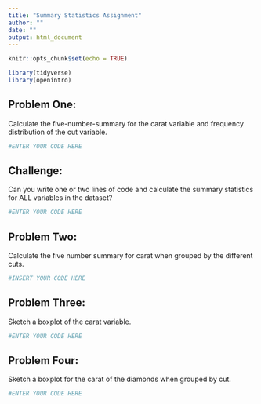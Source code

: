 ```yaml
---
title: "Summary Statistics Assignment"
author: ""
date: ""
output: html_document
---
```


```r
knitr::opts_chunk$set(echo = TRUE)

library(tidyverse)
library(openintro)
```

## Problem One:
Calculate the five-number-summary for the carat variable and frequency distribution of the cut variable. 
```r
#ENTER YOUR CODE HERE
```

## Challenge:
Can you write one or two lines of code and calculate the summary statistics for ALL variables in the dataset?

```r
#ENTER YOUR CODE HERE
```

## Problem Two:
Calculate the five number summary for carat when grouped by the different cuts.
```r
#INSERT YOUR CODE HERE
```

## Problem Three: 
Sketch a boxplot of the carat variable.

```r
#ENTER YOUR CODE HERE
```

## Problem Four: 
Sketch a boxplot for the carat of the diamonds when grouped by cut.

```r
#ENTER YOUR CODE HERE
```
